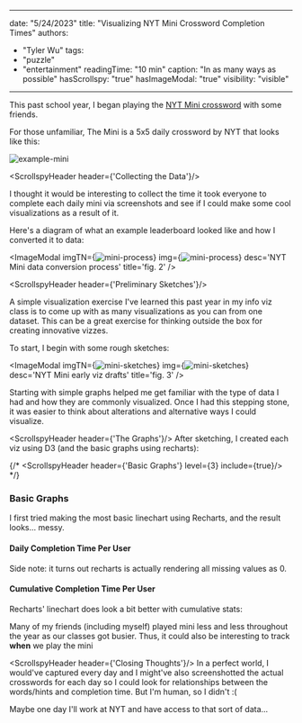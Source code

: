 
---
date: "5/24/2023"
title: "Visualizing NYT Mini Crossword Completion Times"
authors:
  - "Tyler Wu"
tags:
  - "puzzle"
  - "entertainment"
readingTime: "10 min"
caption: "In as many ways as possible"
hasScrollspy: "true"
hasImageModal: "true"
visibility: "visible"
---

This past school year, I began playing the [NYT Mini crossword]('https://www.nytimes.com/crosswords/game/mini') with some friends.

For those unfamiliar, The Mini is a 5x5 daily crossword by NYT that looks like this:

<img 
className="h-[60vh]" 
src='/img/data/nyt_mini_scores/nyt_mini_scores1.png' 
alt='example-mini'
/>

<ScrollspyHeader header={'Collecting the Data'}/>

I thought it would be interesting to collect the time it took everyone to complete
each daily mini via screenshots and see if I could make some cool visualizations as a result of it.

Here's a diagram of what an example leaderboard looked like and how I converted it to data:

<ImageModal
  imgTN={<img className="articleImgWide modalImgThumbnail" src='/img/data/nyt_mini_scores/nyt_mini_scores2.png' alt='mini-process'/>}
  img={<img className="modalImgWide" src='/img/data/nyt_mini_scores/nyt_mini_scores2.png' alt='mini-process'/>}
  desc='NYT Mini data conversion process'
  title='fig. 2'
/>

<ScrollspyHeader header={'Preliminary Sketches'}/>

A simple visualization exercise I've learned this past year in my info viz class
is to come up with as many visualizations as you can from one dataset.
This can be a great exercise for thinking outside the box for creating innovative vizzes.

To start, I begin with some rough sketches:

<ImageModal
imgTN={<img className="articleImgWide modalImgThumbnail" src='/img/data/nyt_mini_scores/nyt_mini_scores3.png' alt='mini-sketches'/>}
img={<img className="modalImgWide" src='/img/data/nyt_mini_scores/nyt_mini_scores3.png' alt='mini-sketches'/>}
desc='NYT Mini early viz drafts'
title='fig. 3'
/>

Starting with simple graphs helped me get familiar with the type of data I had and how they are commonly visualized.
Once I had this stepping stone, it was easier to think about alterations and alternative ways I could visualize.

<ScrollspyHeader header={'The Graphs'}/>
After sketching, I created each viz using D3 (and the basic graphs using recharts):

{/* <ScrollspyHeader header={'Basic Graphs'} level={3} include={true}/> */}
### Basic Graphs


I first tried making the most basic linechart using Recharts, and the result looks... messy.

#### Daily Completion Time Per User
<Basic1 />

Side note: it turns out recharts is actually rendering all missing values as 0.

#### Cumulative Completion Time Per User
Recharts' linechart does look a bit better with cumulative stats:

<Basic2 />

Many of my friends (including myself) played mini less and less throughout the year as our classes got busier.
Thus, it could also be interesting to track **when** we play the mini 

<ScrollspyHeader header={'Closing Thoughts'}/>
In a perfect world, I would've captured every day and I might've also screenshotted the actual crosswords for each day
so I could look for relationships between the words/hints and completion time. But I'm human, so I didn't :(

Maybe one day I'll work at NYT and have access to that sort of data...